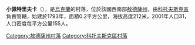 {{coord|47|35|8|N|29|46|10|E|scale:30000|display=title}}

'''小佩特里夫卡'''（{{lang-uk|Мала Петрівка}}），是[[烏克蘭|烏克蘭]]的村落，位於該國西南部[[敖德薩州|敖德薩州]]，由[[科托夫斯克區|科托夫斯克區]]負責管轄，始建於1793年，面積0.2平方公里，海拔高度212米，2001年人口31，人口密度每平方公里155人。

{{DEFAULTSORT:Мала Петрівка}}
[[Category:敖德薩州村落|Category:敖德薩州村落]]
[[Category:科托夫斯克區村落|Category:科托夫斯克區村落]]


{{Odessa-geo-stub}}